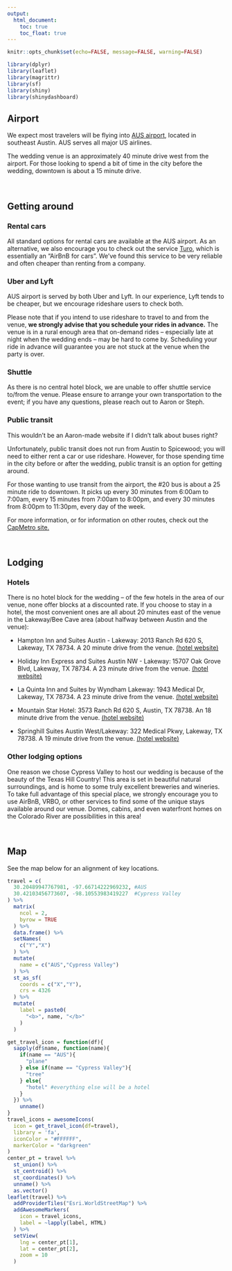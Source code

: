 ```yaml
---
output: 
  html_document:
    toc: true
    toc_float: true
---
```


```r
knitr::opts_chunk$set(echo=FALSE, message=FALSE, warning=FALSE)

library(dplyr)
library(leaflet)
library(magrittr)
library(sf)
library(shiny)
library(shinydashboard)
```

## Airport

We expect most travelers will be flying into [AUS airport](https://www.austintexas.gov/airport), located in southeast Austin. AUS serves all major US airlines. 

The wedding venue is an approximately 40 minute drive west from the airport. For those looking to spend a bit of time in the city before the wedding, downtown is about a 15 minute drive.

<br>

## Getting around

### Rental cars

All standard options for rental cars are available at the AUS airport. As an alternative, we also encourage you to check out the service [Turo](https://www.turo.com), which is essentially an "AirBnB for cars". We've found this service to be very reliable and often cheaper than renting from a company.

### Uber and Lyft

AUS airport is served by both Uber and Lyft. In our experience, Lyft tends to be cheaper, but we encourage rideshare users to check both.

Please note that if you intend to use rideshare to travel to and from the venue, **we strongly advise that you schedule your rides in advance.** The venue is in a rural enough area that on-demand rides -- especially late at night when the wedding ends -- may be hard to come by. Scheduling your ride in advance will guarantee you are not stuck at the venue when the party is over.

### Shuttle

As there is no central hotel block, we are unable to offer shuttle service to/from the venue. Please ensure to arrange your own transportation to the event; if you have any questions, please reach out to Aaron or Steph.

### Public transit

This wouldn't be an Aaron-made website if I didn't talk about buses right?

Unfortunately, public transit does not run from Austin to Spicewood; you will need to either rent a car or use rideshare. However, for those spending time in the city before or after the wedding, public transit is an option for getting around. 

For those wanting to use transit from the airport, the #20 bus is about a 25 minute ride to downtown. It picks up every 30 minutes from 6:00am to 7:00am, every 15 minutes from 7:00am to 8:00pm, and every 30 minutes from 8:00pm to 11:30pm, every day of the week.

For more information, or for information on other routes, check out the [CapMetro site.](https://www.capmetro.org/)

<br>

## Lodging

### Hotels

There is no hotel block for the wedding -- of the few hotels in the area of our venue, none offer blocks at a discounted rate. If you choose to stay in a hotel, the most convenient ones are all about 20 minutes east of the venue in the Lakeway/Bee Cave area (about halfway between Austin and the venue):

- Hampton Inn and Suites Austin - Lakeway: 2013 Ranch Rd 620 S, Lakeway, TX 78734. A 20 minute drive from the venue. [(hotel website)](https://www.hilton.com/en/hotels/auslwhx-hampton-suites-austin-lakeway/)

- Holiday Inn Express and Suites Austin NW - Lakeway: 15707 Oak Grove Blvd, Lakeway, TX 78734. A 23 minute drive from the venue. [(hotel website)](https://www.ihg.com/holidayinnexpress/hotels/us/en/lakeway/ausog/hoteldetail)

- La Quinta Inn and Suites by Wyndham Lakeway: 1943 Medical Dr, Lakeway, TX 78734. A 23 minute drive from the venue. [(hotel website)](https://www.wyndhamhotels.com/laquinta/lakeway-texas/la-quinta-inn-and-suites-lakeway/overview)

- Mountain Star Hotel: 3573 Ranch Rd 620 S, Austin, TX 78738. An 18 minute drive from the venue. [(hotel website)](https://mountainstarlodge.com/)

- Springhill Suites Austin West/Lakeway: 322 Medical Pkwy, Lakeway, TX 78738. A 19 minute drive from the venue. [(hotel website)](https://www.marriott.com/en-us/hotels/auswl-springhill-suites-austin-west-lakeway/overview/)

### Other lodging options

One reason we chose Cypress Valley to host our wedding is because of the beauty of the Texas Hill Country! This area is set in beautiful natural surroundings, and is home to some truly excellent breweries and wineries. To take full advantage of this special place, we strongly encourage you to use AirBnB, VRBO, or other services to find some of the unique stays available around our venue. Domes, cabins, and even waterfront homes on the Colorado River are possibilities in this area!

<br>

## Map

See the map below for an alignment of key locations.

```r
travel = c(
  30.20489947767981, -97.66714222969232, #AUS
  30.42103456773607, -98.10553983419227  #Cypress Valley
) %>%
  matrix(
    ncol = 2,
    byrow = TRUE
  ) %>%
  data.frame() %>%
  setNames(
    c("Y","X")
  ) %>%
  mutate(
    name = c("AUS","Cypress Valley")
  ) %>%
  st_as_sf(
    coords = c("X","Y"),
    crs = 4326
  ) %>%
  mutate(
    label = paste0(
      "<b>", name, "</b>" 
    )
  )
```

```r
get_travel_icon = function(df){
  sapply(df$name, function(name){
    if(name == "AUS"){
      "plane"
    } else if(name == "Cypress Valley"){
      "tree"
    } else{
      "hotel" #everything else will be a hotel
    }
  }) %>%
    unname()
}
travel_icons = awesomeIcons(
  icon = get_travel_icon(df=travel),
  library = 'fa',
  iconColor = "#FFFFFF",
  markerColor = "darkgreen"
)
center_pt = travel %>%
  st_union() %>%
  st_centroid() %>%
  st_coordinates() %>%
  unname() %>%
  as.vector()
leaflet(travel) %>%
  addProviderTiles("Esri.WorldStreetMap") %>%
  addAwesomeMarkers(
    icon = travel_icons,
    label = ~lapply(label, HTML)
  ) %>%
  setView(
    lng = center_pt[1],
    lat = center_pt[2],
    zoom = 10
  )
```
